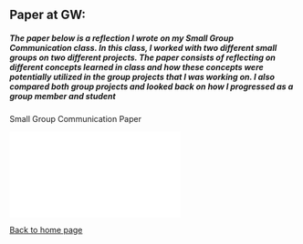 ## **Paper at GW:**

##### **The paper below is a reflection I wrote on my Small Group Communication class. In this class, I worked with two different small groups on two different projects. The paper consists of reflecting on different concepts learned in class and how these concepts were potentially utilized in the group projects that I was working on. I also compared both group projects and looked back on how I progressed as a group member and student**

Small Group Communication Paper

![](Small Group Comm Reflection Paper .pdf)

[Back to home page](https://lizzycruz.github.io/MyWebsite-/#communicationbusinessjournalism)
